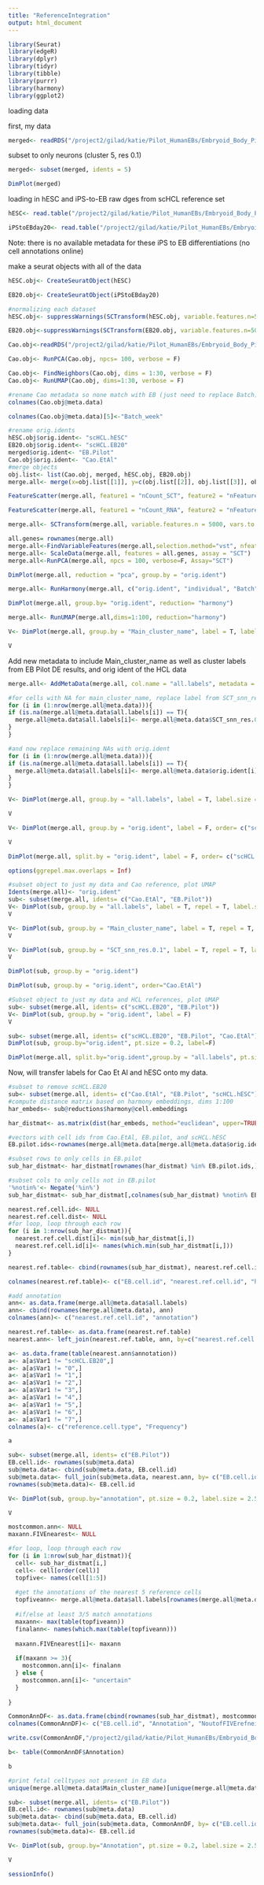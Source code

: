 ```yaml
---
title: "ReferenceIntegration"
output: html_document
---
```

```r
library(Seurat)
library(edgeR)
library(dplyr)
library(tidyr)
library(tibble)
library(purrr)
library(harmony)
library(ggplot2)
```

loading data

first, my data
```r
merged<- readRDS("/project2/gilad/katie/Pilot_HumanEBs/Embryoid_Body_Pilot_Workflowr/output/mergedObjects/Harmony.Batchindividual.rds")
```

subset to only neurons (cluster 5, res 0.1)
```r
merged<- subset(merged, idents = 5)
```

```r
DimPlot(merged)
```


loading in hESC and iPS-to-EB raw dges from scHCL reference set

```r
hESC<- read.table("/project2/gilad/katie/Pilot_HumanEBs/Embryoid_Body_Pilot_Workflowr/data/dge/hESC1.rawdge.txt.gz", header=T, row.names = 1)

iPStoEBday20<- read.table("/project2/gilad/katie/Pilot_HumanEBs/Embryoid_Body_Pilot_Workflowr/data/dge/iPS-to-EB_20Day_dge.txt.gz", header=T, row.names = 1)
```
Note: there is no available metadata for these iPS to EB differentiations (no cell annotations online)



make a seurat objects with all of the data
```r
hESC.obj<- CreateSeuratObject(hESC)

EB20.obj<- CreateSeuratObject(iPStoEBday20)
```


```r
#normalizing each dataset
hESC.obj<- suppressWarnings(SCTransform(hESC.obj, variable.features.n=5000,verbose=F))

EB20.obj<-suppressWarnings(SCTransform(EB20.obj, variable.features.n=5000,verbose=F))
```



```r
Cao.obj<-readRDS("/project2/gilad/katie/Pilot_HumanEBs/Embryoid_Body_Pilot_Workflowr/output/CaoEtAl.Obj.CellsOfAllClusters.ProteinCodingGenes.rds")
```



```r
Cao.obj<- RunPCA(Cao.obj, npcs= 100, verbose = F)

Cao.obj<- FindNeighbors(Cao.obj, dims = 1:30, verbose = F)
Cao.obj<- RunUMAP(Cao.obj, dims=1:30, verbose = F)

```


```r
#rename Cao metadata so none match with EB (just need to replace Batch)
colnames(Cao.obj@meta.data)

colnames(Cao.obj@meta.data)[5]<-"Batch_week"
```

```r
#rename orig.idents
hESC.obj$orig.ident<- "scHCL.hESC"
EB20.obj$orig.ident<- "scHCL.EB20"
merged$orig.ident<- "EB.Pilot"
Cao.obj$orig.ident<- "Cao.EtAl"
#merge objects
obj.list<- list(Cao.obj, merged, hESC.obj, EB20.obj)
merge.all<- merge(x=obj.list[[1]], y=c(obj.list[[2]], obj.list[[3]], obj.list[[4]]), merge.data=T)
```

```r
FeatureScatter(merge.all, feature1 = "nCount_SCT", feature2 = "nFeature_SCT", group.by = "orig.ident")
```
```r
FeatureScatter(merge.all, feature1 = "nCount_RNA", feature2 = "nFeature_RNA", group.by = "orig.ident")
```

```r
merge.all<- SCTransform(merge.all, variable.features.n = 5000, vars.to.regress = c("orig.ident"), assay= "SCT")
```

```r
all.genes= rownames(merge.all)
merge.all<-FindVariableFeatures(merge.all,selection.method="vst", nfeatures = 5000)
merge.all<- ScaleData(merge.all, features = all.genes, assay = "SCT")
merge.all<-RunPCA(merge.all, npcs = 100, verbose=F, Assay="SCT")
```

```r
DimPlot(merge.all, reduction = "pca", group.by = "orig.ident")
```

```r
merge.all<- RunHarmony(merge.all, c("orig.ident", "individual", "Batch"), theta = c(3,1,1), plot_convergence = T, assay.use = "SCT")
```

```r
DimPlot(merge.all, group.by= "orig.ident", reduction= "harmony")
```

```r
merge.all<- RunUMAP(merge.all,dims=1:100, reduction="harmony")
```


```r
V<- DimPlot(merge.all, group.by = "Main_cluster_name", label = T, label.size = 2.5, repel = T)+NoLegend()

V
```


Add new metadata to include Main_cluster_name as well as cluster labels from EB Pilot DE results, and orig ident of the HCL data
```r
merge.all<- AddMetaData(merge.all, col.name = "all.labels", metadata = merge.all@meta.data$Main_cluster_name)

#for cells with NA for main_cluster_name, replace label from SCT_snn_res 0.1
for (i in (1:nrow(merge.all@meta.data))){
if (is.na(merge.all@meta.data$all.labels[i]) == T){
  merge.all@meta.data$all.labels[i]<- merge.all@meta.data$SCT_snn_res.0.1[i]
}
}

#and now replace remaining NAs with orig.ident
for (i in (1:nrow(merge.all@meta.data))){
if (is.na(merge.all@meta.data$all.labels[i]) == T){
  merge.all@meta.data$all.labels[i]<- merge.all@meta.data$orig.ident[i]
}
}
```

```r
V<- DimPlot(merge.all, group.by = "all.labels", label = T, label.size = 2.5, repel = T)+NoLegend()

V
```


```r
V<- DimPlot(merge.all, group.by = "orig.ident", label = F, order= c("scHCL.hESC","scHCL.EB20", "EB.Pilot","Cao.EtAl"))

V
```

```r
DimPlot(merge.all, split.by = "orig.ident", label = F, order= c("scHCL.hESC","scHCL.EB20", "EB.Pilot","Cao.EtAl"))
```

```r
options(ggrepel.max.overlaps = Inf)
```

```r
#subset object to just my data and Cao reference, plot UMAP
Idents(merge.all)<- "orig.ident"
sub<- subset(merge.all, idents= c("Cao.EtAl", "EB.Pilot"))
V<- DimPlot(sub, group.by = "all.labels", label = T, repel = T, label.size = 2.5)+NoLegend()
V
```


```r
V<- DimPlot(sub, group.by = "Main_cluster_name", label = T, repel = T, label.size = 2.5)+NoLegend()
V
```


```r
V<- DimPlot(sub, group.by = "SCT_snn_res.0.1", label = T, repel = T, label.size = 2.5)+NoLegend()
V
```



```r
DimPlot(sub, group.by = "orig.ident")
```
```r
DimPlot(sub, group.by = "orig.ident", order="Cao.EtAl")
```

```r
#Subset object to just my data and HCL references, plot UMAP
sub<- subset(merge.all, idents= c("scHCL.EB20", "EB.Pilot"))
V<- DimPlot(sub, group.by = "orig.ident", label = F)
V
```


```r
sub<- subset(merge.all, idents= c("scHCL.EB20", "EB.Pilot", "Cao.EtAl"))
DimPlot(sub, group.by="orig.ident", pt.size = 0.2, label=F) 
```



```r
DimPlot(merge.all, split.by="orig.ident",group.by = "all.labels", pt.size = 0.2, label=F) +NoLegend()
```



Now, will transfer labels for Cao Et Al and hESC onto my data.  
```r
#subset to remove scHCL.EB20
sub<- subset(merge.all, idents= c("Cao.EtAl", "EB.Pilot", "scHCL.hESC"))
#compute distance matrix based on harmony embeddings, dims 1:100
har_embeds<- sub@reductions$harmony@cell.embeddings

har_distmat<- as.matrix(dist(har_embeds, method="euclidean", upper=TRUE))
```


```r
#vectors with cell ids from Cao.EtAl, EB.pilot, and scHCL.hESC
EB.pilot.ids<-rownames(merge.all@meta.data[merge.all@meta.data$orig.ident == "EB.Pilot",])

#subset rows to only cells in EB.pilot
sub_har_distmat<- har_distmat[rownames(har_distmat) %in% EB.pilot.ids,]

#subset cols to only cells not in EB.pilot
'%notin%'<- Negate('%in%')
sub_har_distmat<- sub_har_distmat[,colnames(sub_har_distmat) %notin% EB.pilot.ids]

```

```r
nearest.ref.cell.id<- NULL
nearest.ref.cell.dist<- NULL
#for loop, loop through each row
for (i in 1:nrow(sub_har_distmat)){
  nearest.ref.cell.dist[i]<- min(sub_har_distmat[i,])
  nearest.ref.cell.id[i]<- names(which.min(sub_har_distmat[i,]))
}

nearest.ref.table<- cbind(rownames(sub_har_distmat), nearest.ref.cell.id,nearest.ref.cell.dist)

colnames(nearest.ref.table)<- c("EB.cell.id", "nearest.ref.cell.id", "harmony.dist.to.nearest.ref.cell")
```

```r
#add annotation
ann<- as.data.frame(merge.all@meta.data$all.labels)
ann<- cbind(rownames(merge.all@meta.data), ann)
colnames(ann)<- c("nearest.ref.cell.id", "annotation")

nearest.ref.table<- as.data.frame(nearest.ref.table)
nearest.ann<- left_join(nearest.ref.table, ann, by=c("nearest.ref.cell.id"))


```

```r
a<- as.data.frame(table(nearest.ann$annotation))
a<- a[a$Var1 != "scHCL.EB20",]
a<- a[a$Var1 != "0",]
a<- a[a$Var1 != "1",]
a<- a[a$Var1 != "2",]
a<- a[a$Var1 != "3",]
a<- a[a$Var1 != "4",]
a<- a[a$Var1 != "5",]
a<- a[a$Var1 != "6",]
a<- a[a$Var1 != "7",]
colnames(a)<- c("reference.cell.type", "Frequency")

a
```

```r
sub<- subset(merge.all, idents= c("EB.Pilot"))
EB.cell.id<- rownames(sub@meta.data)
sub@meta.data<- cbind(sub@meta.data, EB.cell.id)
sub@meta.data<- full_join(sub@meta.data, nearest.ann, by= c("EB.cell.id"))
rownames(sub@meta.data)<- EB.cell.id

V<- DimPlot(sub, group.by="annotation", pt.size = 0.2, label.size = 2.5,label=T, repel=T) +NoLegend()

V
```


```r
mostcommon.ann<- NULL
maxann.FIVEnearest<- NULL

#for loop, loop through each row
for (i in 1:nrow(sub_har_distmat)){
  cell<- sub_har_distmat[i,]
  cell<- cell[order(cell)]
  topfive<- names(cell[1:5])
  
  #get the annotations of the nearest 5 reference cells
  topfiveann<- merge.all@meta.data$all.labels[rownames(merge.all@meta.data) %in% topfive]
  
  #if/else at least 3/5 match annotations
  maxann<- max(table(topfiveann))
  finalann<- names(which.max(table(topfiveann)))
  
  maxann.FIVEnearest[i]<- maxann
  
  if(maxann >= 3){
    mostcommon.ann[i]<- finalann
  } else {
    mostcommon.ann[i]<- "uncertain"
  }
  
}

CommonAnnDF<- as.data.frame(cbind(rownames(sub_har_distmat), mostcommon.ann, maxann.FIVEnearest))
colnames(CommonAnnDF)<- c("EB.cell.id", "Annotation", "NoutofFIVErefneighborsWithSameAnnotation")

```

```r
write.csv(CommonAnnDF,"/project2/gilad/katie/Pilot_HumanEBs/Embryoid_Body_Pilot_Workflowr/output/TranferredAnnotations_ReferenceInt_JustNeuron.csv")
```

```r
b<- table(CommonAnnDF$Annotation)

b
```

```r
#print fetal celltypes not present in EB data
unique(merge.all@meta.data$Main_cluster_name)[unique(merge.all@meta.data$Main_cluster_name) %notin% names(b)] 
```


```r
sub<- subset(merge.all, idents= c("EB.Pilot"))
EB.cell.id<- rownames(sub@meta.data)
sub@meta.data<- cbind(sub@meta.data, EB.cell.id)
sub@meta.data<- full_join(sub@meta.data, CommonAnnDF, by= c("EB.cell.id"))
rownames(sub@meta.data)<- EB.cell.id

V<- DimPlot(sub, group.by="Annotation", pt.size = 0.2, label.size = 2.5,label=T, repel=T) +NoLegend()

V
```


```r
sessionInfo()
```


